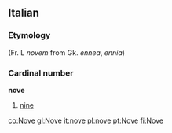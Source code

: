 ==Italian== 
===Etymology===
(Fr. L ''novem'' from Gk. ''ennea'', ''ennia'')

===Cardinal number===
'''nove'''
#[[nine]]


[[co:Nove]]
[[gl:Nove]]
[[it:nove]]
[[pl:nove]]
[[pt:Nove]]
[[fi:Nove]]